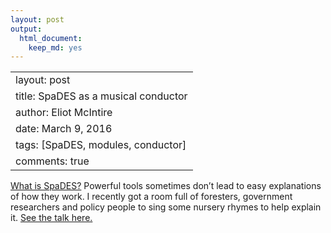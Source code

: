 ```yaml
---
layout: post
output:
  html_document:
    keep_md: yes
---
```

---
layout: post
title: SpaDES as a musical conductor
author: Eliot McIntire
date: March 9, 2016
tags: [SpaDES, modules, conductor]
comments: true
---

[What is SpaDES?](https://www.dropbox.com/s/dykatrdiewhlahu/LandWeb%20-%20SpaDES%20presentation%20-%20Nov%2017%2C%202015.pdf?dl=1) Powerful tools sometimes don't lead to easy explanations of how they work. I recently got a room full of foresters, government researchers and policy people to sing some nursery rhymes to help explain it. [See the talk here.](https://www.dropbox.com/s/dykatrdiewhlahu/LandWeb%20-%20SpaDES%20presentation%20-%20Nov%2017%2C%202015.pdf?dl=1)
